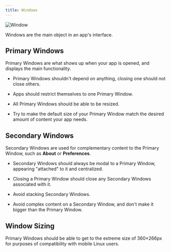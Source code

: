 ```yaml
---
title: Windows
---
```


![Window](/images/helium/hig/window.png)

Windows are the main object in an app's interface.

## Primary Windows

Primary Windows are what shows up when your app is opened, and displays the main functionality.

- Primary Windows shouldn't depend on anything, closing one should not close others.

- Apps should restrict themselves to one Primary Window.

- All Primary Windows should be able to be resized.

- Try to make the default size of your Primary Window match the desired amount of content your app needs.

## Secondary Windows

Secondary Windows are used for complementary content to the Primary Window, such as **About** or **Preferences**.

- Secondary Windows should always be modal to a Primary Window, appearing "attached" to it and centralized.

- Closing a Primary Window should close any Secondary Windows associated with it.

- Avoid stacking Secondary Windows.

- Avoid complex content on a Secondary Window, and don't make it bigger than the Primary Window.

## Window Sizing

Primary Windows should be able to get to the extreme size of 360×266px for purposes of compatibility with mobile Linux users.
